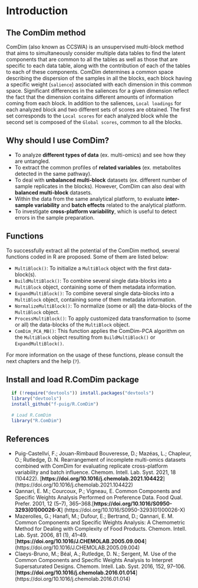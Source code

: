 # Introduction


## The ComDim method {#ComDim}

ComDim (also known as CCSWA) is an unsupervised multi-block method that aims to 
simultaneously consider multiple data tables to find the latent components that 
are common to all the tables as well as those that are specific to each data 
table, along with the contribution of each of the tables to each of these 
components. ComDim determines a common space describing the dispersion of the 
samples in all the blocks, each block having a specific weight (`salience`) 
associated with each dimension in this common space. Significant differences 
in the saliences for a given dimension reflect the fact that the dimension 
contains different amounts of information coming from each block. In addition 
to the saliences, `Local loadings` for each analyzed block and two different 
sets of scores are obtained. The first set corresponds to the `Local scores` for
each analyzed block while the second set is composed of the `Global scores`, 
common to all the blocks.


## Why should I use ComDim? {#why}

* To analyze __different types of data__ (ex. multi-omics) and see how they are 
untangled.
* To extract the common profiles of __related variables__ (ex. metabolites 
detected in the same pathway).
* To deal with __unbalanced multi-block__ datasets (ex. different number of 
sample replicates in the blocks). However, ComDim can also deal with 
__balanced multi-block__ datasets.
* Within the data from the same analytical platform, to evaluate 
__inter-sample variability__ and __batch effects__ related to the analytical 
platform.
* To investigate __cross-platform variability__, which is useful to detect 
errors in the sample preparation.


## Functions {#functions}

To successfully extract all the potential of the ComDim method, several 
functions coded in R are proposed. Some of them are listed below:

- `MultiBlock()`: To initialize a `MultiBlock` object with the first data-block(s). 
- `BuildMultiBlock()`: To combine several single data-blocks into a `MultiBlock`
object, containing some of them metadata information.
- `ExpandMultiBlock()`: To combine several single data-blocks into a 
`MultiBlock` object, containing some of them metadata information. 
- `NormalizeMultiBlock()`: To normalize (some or all) the data-blocks of the 
`MultiBlock` object.
- `ProcessMultiBlock()`: To apply customized data transformation to (some or 
all) the data-blocks of the `MultiBlock` object.
- `ComDim_PCA_MB()`: This function applies the ComDim-PCA algorithm on the 
`MultiBlock` object resulting from `BuildMultiBlock()` or `ExpandMultiBlock()`.

For more information on the usage of these functions, please consult the 
next chapters and the help (`?`).


## Install and load R.ComDim package {#install}

```{r install, echo = TRUE, eval = FALSE}
  if (!require("devtools")) install.packages("devtools")
  library("devtools")
  install_github("f-puig/R.ComDim")
  
  # Load R.ComDim
  library("R.ComDim")
```


## References {#references}

* Puig-Castellví, F.; Jouan-Rimbaud Bouveresse, D.; Mazéas, L.; Chapleur, O.; 
Rutledge, D. N. Rearrangement of incomplete multi-omics datasets combined with 
ComDim for evaluating replicate cross-platform variability and batch influence. 
Chemom. Intell. Lab. Syst. 2021, 18 (104422). 
[**https://doi.org/10.1016/j.chemolab.2021.104422**]
(https://doi.org/10.1016/j.chemolab.2021.104422)
* Qannari, E. M.; Courcoux, P.; Vigneau, E. Common Components and Specific 
Weights Analysis Performed on Preference Data. Food Qual. Prefer. 2001, 12 
(5–7), 365–368.[**https://doi.org/10.1016/S0950-3293(01)00026-X**]
(https://doi.org/10.1016/S0950-3293(01)00026-X)
* Mazerolles, G.; Hanafi, M.; Dufour, E.; Bertrand, D.; Qannari, E. M. Common 
Components and Specific Weights Analysis: A Chemometric Method for Dealing with
Complexity of Food Products. Chemom. Intell. Lab. Syst. 2006, 81 (1), 41–49. [**https://doi.org/10.1016/J.CHEMOLAB.2005.09.004**]
(https://doi.org/10.1016/J.CHEMOLAB.2005.09.004)
* Claeys-Bruno, M.; Béal, A.; Rutledge, D. N.; Sergent, M. Use of the Common
Components and Specific Weights Analysis to Interpret Supersaturated Designs.
Chemom. Intell. Lab. Syst. 2016, 152, 97–106. 
[**https://doi.org/10.1016/j.chemolab.2016.01.014**]
(https://doi.org/10.1016/j.chemolab.2016.01.014)
